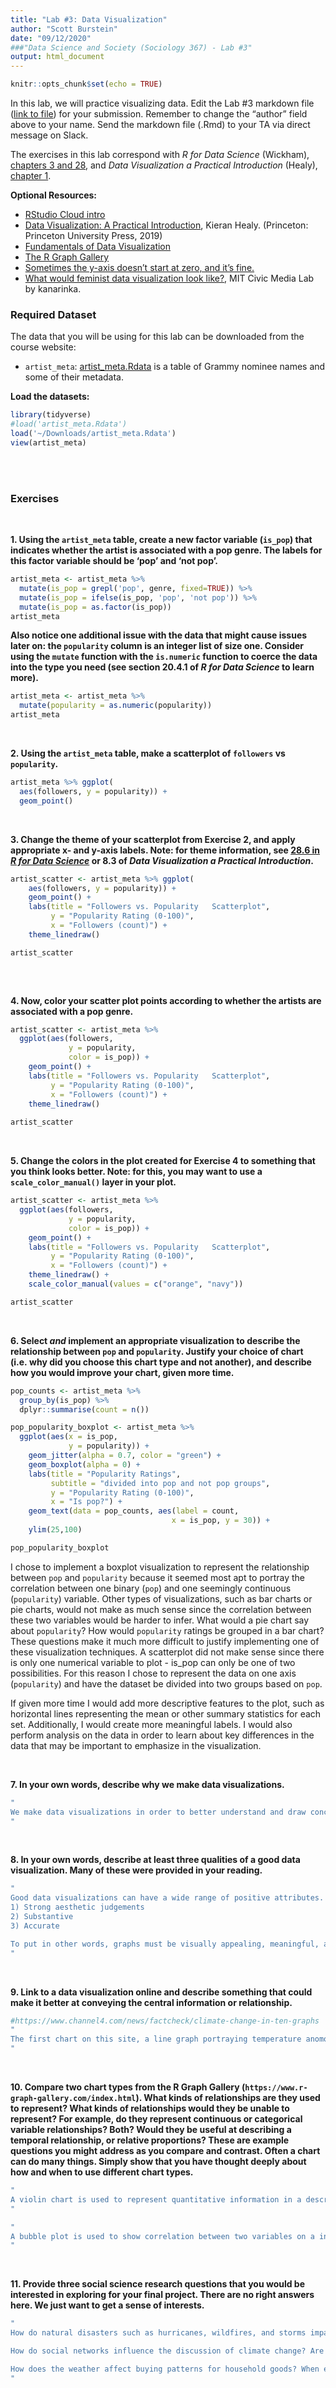 ```yaml
---
title: "Lab #3: Data Visualization"
author: "Scott Burstein"
date: "09/12/2020"
###"Data Science and Society (Sociology 367) - Lab #3"
output: html_document
---
```


```r
knitr::opts_chunk$set(echo = TRUE)
```

In this lab, we will practice visualizing data. Edit the Lab #3 markdown file ([link to file](https://github.com/dssoc/dssoc.github.io/raw/master/assignments/Lab_3.Rmd)) for your submission. Remember to change the "author" field above to your name. Send the markdown file (.Rmd) to your TA via direct message on Slack.

The exercises in this lab correspond with  *R for Data Science* (Wickham), [chapters 3 and 28](https://r4ds.had.co.nz/data-visualisation.html), and *Data Visualization a Practical Introduction* (Healy), [chapter 1](http://socviz.co/lookatdata.html).

**Optional Resources:**

- [RStudio Cloud intro](https://rstudio.cloud/learn/primers/3)
- [Data Visualization: A Practical Introduction](http://socviz.co/), Kieran Healy. (Princeton: Princeton University Press, 2019)
- [Fundamentals of Data Visualization](https://serialmentor.com/dataviz/)
- [The R Graph Gallery](https://www.r-graph-gallery.com/)
- [Sometimes the y-axis doesn't start at zero, and it's fine.](https://flowingdata.com/2015/11/23/sometimes-the-y-axis-doesnt-start-at-zero-and-its-fine/)
- [What would feminist data visualization look like?](https://civic.mit.edu/2015/12/01/feminist-data-visualization/), MIT Civic Media Lab by kanarinka. 


### Required Dataset

The data that you will be using for this lab can be downloaded from the course website: 

- `artist_meta`: [artist_meta.Rdata](https://github.com/dssoc/dssoc.github.io/raw/master/datasets/artist_meta.Rdata) is a table of Grammy nominee names and some of their metadata.


**Load the datasets:**
```r
library(tidyverse)
#load('artist_meta.Rdata')
load('~/Downloads/artist_meta.Rdata')
view(artist_meta)
```
<br/><br/>

### Exercises
<br/>

**1. Using the `artist_meta` table, create a new factor variable (`is_pop`) that indicates whether the artist is associated with a pop genre. The labels for this factor variable should be 'pop' and 'not pop'.**


```r
artist_meta <- artist_meta %>%
  mutate(is_pop = grepl('pop', genre, fixed=TRUE)) %>%
  mutate(is_pop = ifelse(is_pop, 'pop', 'not pop')) %>%
  mutate(is_pop = as.factor(is_pop))
artist_meta
```

**Also notice one additional issue with the data that might cause issues later on: the `popularity` column is an integer list of size one. Consider using the `mutate` function with the `is.numeric` function to coerce the data into the type you need (see section 20.4.1 of *R for Data Science* to learn more).**
```r
artist_meta <- artist_meta %>%
  mutate(popularity = as.numeric(popularity))
artist_meta
```
<br/>

**2. Using the `artist_meta` table, make a scatterplot of `followers` vs `popularity`.**
```r
artist_meta %>% ggplot(
  aes(followers, y = popularity)) +
  geom_point()
```
<br/>

**3. Change the theme of your scatterplot from Exercise 2, and apply appropriate x- and y-axis labels. Note: for theme information, see [28.6 in *R for Data Science*](https://r4ds.had.co.nz/graphics-for-communication.html#themes) or 8.3 of *Data Visualization a Practical Introduction*.**
```r

artist_scatter <- artist_meta %>% ggplot(
    aes(followers, y = popularity)) +
    geom_point() +
    labs(title = "Followers vs. Popularity   Scatterplot",
         y = "Popularity Rating (0-100)",
         x = "Followers (count)") +
    theme_linedraw()

artist_scatter
  
```
<br/>

**4. Now, color your scatter plot points according to whether the artists are associated with a pop genre.**
```r
artist_scatter <- artist_meta %>% 
  ggplot(aes(followers,
             y = popularity,
             color = is_pop)) +
    geom_point() +
    labs(title = "Followers vs. Popularity   Scatterplot",
         y = "Popularity Rating (0-100)",
         x = "Followers (count)") +
    theme_linedraw()
  
artist_scatter
```
<br/>

**5. Change the colors in the plot created for Exercise 4 to something that you think looks better. Note: for this, you may want to use a `scale_color_manual()` layer in your plot.**
```r
artist_scatter <- artist_meta %>% 
  ggplot(aes(followers,
             y = popularity,
             color = is_pop)) +
    geom_point() +
    labs(title = "Followers vs. Popularity   Scatterplot",
         y = "Popularity Rating (0-100)",
         x = "Followers (count)") +
    theme_linedraw() +
    scale_color_manual(values = c("orange", "navy"))

artist_scatter
```
<br/>

**6. Select *and* implement an appropriate visualization to describe the relationship between `pop` and  `popularity`. Justify your choice of chart (i.e. why did you choose this chart type and not another), and describe how you would improve your chart, given more time.**
```r

pop_counts <- artist_meta %>%
  group_by(is_pop) %>%
  dplyr::summarise(count = n())

pop_popularity_boxplot <- artist_meta %>% 
  ggplot(aes(x = is_pop,
             y = popularity)) +
    geom_jitter(alpha = 0.7, color = "green") +
    geom_boxplot(alpha = 0) +
    labs(title = "Popularity Ratings",
         subtitle = "divided into pop and not pop groups",
         y = "Popularity Rating (0-100)",
         x = "Is pop?") +
    geom_text(data = pop_counts, aes(label = count,
                                    x = is_pop, y = 30)) +
    ylim(25,100)

pop_popularity_boxplot
```
I chose to implement a boxplot visualization to represent the relationship between `pop` and `popularity` because it seemed most apt to portray the correlation between one binary (`pop`) and one seemingly continuous (`popularity`) variable. Other types of visualizations, such as bar charts or pie charts, would not make as much sense since the correlation between these two variables would be harder to infer. What would a pie chart say about `popularity`? How would `popularity` ratings be grouped in a bar chart? These questions make it much more difficult to justify implementing one of these visualization techniques. A scatterplot did not make sense since there is only one numerical variable to plot - is_pop can only be one of two possibilities. For this reason I chose to represent the data on one axis (`popularity`) and have the dataset be divided into two groups based on `pop`.

If given more time I would add more descriptive features to the plot, such as horizontal lines representing the mean or other summary statistics for each set. Additionally, I would create more meaningful labels. I would also perform analysis on the data in order to learn about key differences in the data that may be important to emphasize in the visualization.

<br/>

**7. In your own words, describe why we make data visualizations.**
```r
"
We make data visualizations in order to better understand and draw conclusions from large sets of data. It can be impossible to infer any meaningful information without proper formatting. Visualizations, such as charts and graphs, help express trends and patterns in a complex data set.
"
```
<br/>


**8. In your own words, describe at least three qualities of a good data visualization. Many of these were provided in your reading.**
```r
"
Good data visualizations can have a wide range of positive attributes. Three qualities that I had not explicitly thought of before that were mentioned in the reading are
1) Strong aesthetic judgements
2) Substantive
3) Accurate

To put in other words, graphs must be visually appealing, meaningful, and also honest. Visualizations that are cluttered or messy can be hard to decipher. Additionally, it is important that the graph is trying to convey some information that could not otherwise be represented as easily. And lastly, the data underlying the visualization must be truthful. If any of these qualities are not present in a visualization, it will likely lead to a poor outcome.
"
```
<br/>

**9. Link to a data visualization online and describe something that could make it better at conveying the central information or relationship.**
```r
#https://www.channel4.com/news/factcheck/climate-change-in-ten-graphs
"
The first chart on this site, a line graph portraying temperature anomolies over the past 140 years, could be formatted better to more readily express the central relationship. As it is now, the individual lines are tightly overlayed and muddled together, which makes it hard to trach a specific climate model across the entire graph. Additionally, it is hard to infer what the temperature anomaly (˚C) actually means at any point on the chart. There should be some contextualized meaning of the data on the actual visualization. Additionally, it was formatted as to fit within the larger scope of the article, but it does not seem really set up to be pulled or extracted and viewed independently (there are no citations or references to data sources on the actual visualization).
"

```
<br/>

**10. Compare two chart types from the R Graph Gallery (`https://www.r-graph-gallery.com/index.html`). What kinds of relationships are they used to represent? What kinds of relationships would they be unable to represent? For example, do they represent continuous or categorical variable relationships? Both? Would they be useful at describing a temporal relationship, or relative proportions? These are example questions you might address as you compare and contrast. Often a chart can do many things. Simply show that you have thought deeply about how and when to use different chart types.**
```r
"
A violin chart is used to represent quantitative information in a descriptive way. It takes the underlying structure of a boxplot, and adds to it by also representing the distribution / plot density within each dataset. Data is typically broken down into descriptive groups that can be summarized independently. It is used to convey differences in summary statistics between different groups.
"

"
A bubble plot is used to show correlation between two variables on a independent and dependent axis. It is effectively a scatterplot, that incorporates an additional quantitative variable to express circle size for each point. It can be useful for describing trends that follow two axes, while also saying something about the frequency or rate of the given occurrence. It is best for visualizing trends and perhaps temperoral relationships as well.
"

```
<br/>

**11. Provide three social science research questions that you would be interested in exploring for your final project. There are no right answers here. We just want to get a sense of interests.**
```r
"
How do natural disasters such as hurricanes, wildfires, and storms impact local sentiment towards climate change?

How do social networks influence the discussion of climate change? Are certain individuals able to shape the discussion in ways that others cannot?

How does the weather affect buying patterns for household goods? When exactly and why do peoply panic when learning about impending crises?
"
```